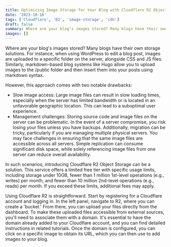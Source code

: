 ```yaml
---
title: Optimizing Image Storage for Your Blog with Cloudflare R2 Object Storage
date: '2023-10-16'
tags: ['Cloudflare', 'B2', 'image-storage', 'cdn']
draft: false
summary: Where are your blog's images stored? Many blogs have their own storage solutions.
images: []
---
```


Where are your blog's images stored? Many blogs have their own storage solutions. For instance, when using WordPress to edit a blog post, images are uploaded to a specific folder on the server, alongside CSS and JS files. Similarly, markdown-based blog systems like Hugo allow you to upload images to the /public folder and then insert them into your posts using markdown syntax.

However, this approach comes with two notable drawbacks:

* Slow image access: Large image files can result in slow loading times, especially when the server has limited bandwidth or is located in an unfavorable geographic location. This can lead to a suboptimal user experience.
* Management challenges: Storing source code and image files on the server can be problematic. In the event of a server compromise, you risk losing your files unless you have backups. Additionally, migration can be tricky, particularly if you are managing multiple physical servers. You may face challenges in ensuring that the same image files are accessible across all servers. Simple replication can consume significant disk space, while solely referencing image files from one server can reduce overall availability.

In such scenarios, introducing Cloudflare R2 Object Storage can be a solution. This service offers a limited free tier with specific usage limits, including storage under 10GB, fewer than 1 million 1st-level operations (e.g., writes) per month, and fewer than 10 million 2nd-level operations (e.g., reads) per month. If you exceed these limits, additional fees may apply.

Using Cloudflare R2 is straightforward. Start by registering for a Cloudflare account and logging in. In the left panel, navigate to R2, where you can create a 'bucket.' From there, you can upload your files directly from the dashboard. To make these uploaded files accessible from external sources, you'll need to associate them with a domain. It's essential to have the domain already added to your Cloudflare account, and you can find detailed instructions in related tutorials. Once the domain is configured, you can click on a specific image to obtain its URL, which you can then use to add images to your blog.